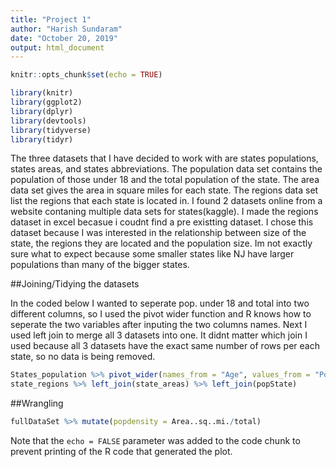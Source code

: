 ```yaml
---
title: "Project 1"
author: "Harish Sundaram"
date: "October 20, 2019"
output: html_document
---
```


```r
knitr::opts_chunk$set(echo = TRUE)
```


```R
library(knitr)
library(ggplot2)
library(dplyr)
library(devtools)
library(tidyverse)
library(tidyr)
```

  The three datasets that I have decided to work with are states populations, states areas, and states abbreviations. The population data set contains the population of those under 18 and the total population of the state. The area data set gives the area in square miles for each state. The regions data set list the regions that each state is located in. I found 2 datasets online from a website contaning multiple data sets for states(kaggle). I made the regions dataset in excel becasue i coudnt find a pre existting dataset.
  I chose this dataset because I was interested in the relationship between size of the state, the regions they are located and the population size. Im not exactly sure what to expect because some smaller states like NJ have larger populations than many of the bigger states.

##Joining/Tidying the datasets

In the coded below I wanted to seperate pop. under 18 and total into two different columns, so  I used the pivot wider function and R knows how to seperate the two variables after inputing the two columns names.
Next I used left join to merge all 3 datasets into one. It didnt matter which join I used because all 3 datasets have the exact same number of rows per each state, so no data is being removed.


```r
States_population %>% pivot_wider(names_from = "Age", values_from = "Population") -> popState
state_regions %>% left_join(state_areas) %>% left_join(popState)

```

##Wrangling

```r
fullDataSet %>% mutate(popdensity = Area..sq..mi./total)
```

Note that the `echo = FALSE` parameter was added to the code chunk to prevent printing of the R code that generated the plot.
